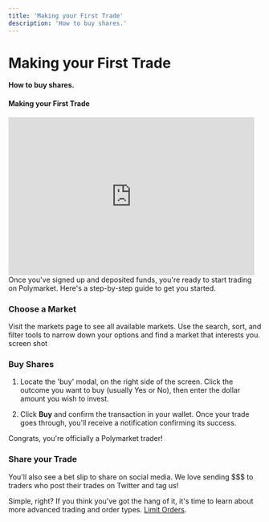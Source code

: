 ```yaml
---
title: 'Making your First Trade'
description: 'How to buy shares.'
---
```


# Making your First Trade

**How to buy shares.**

#### Making your First Trade
<iframe width="490" height="315" src="https://www.youtube.com/embed/1lFgkHLqo28?si=i7e61-roRsOVeRMW" title="YouTube video player" frameborder="0" allow="accelerometer; autoplay; clipboard-write; encrypted-media; gyroscope; picture-in-picture; web-share" referrerpolicy="strict-origin-when-cross-origin" allowfullscreen></iframe>
Once you've signed up and deposited funds, you're ready to start trading on Polymarket. Here's a step-by-step guide to get you started.

### Choose a Market

Visit the markets page to see all available markets. Use the search, sort, and filter tools to narrow down your options and find a market that interests you.
screen shot

### Buy Shares
1. Locate the 'buy' modal, on the right side of the screen. Click the outcome you want to buy (usually Yes or No), then enter the dollar amount you wish to invest.


2. Click **Buy** and confirm the transaction in your wallet. Once your trade goes through, you'll receive a notification confirming its success.

Congrats, you're officially a Polymarket trader!


### Share your Trade
You'll also see a bet slip to share on social media. We love sending $$$ to traders who post their trades on Twitter and tag us!


Simple, right? If you think you've got the hang of it, it's time to learn about more advanced trading and order types. [Limit Orders](https://polymarket.mintlify.app/trading/limit-orders).
